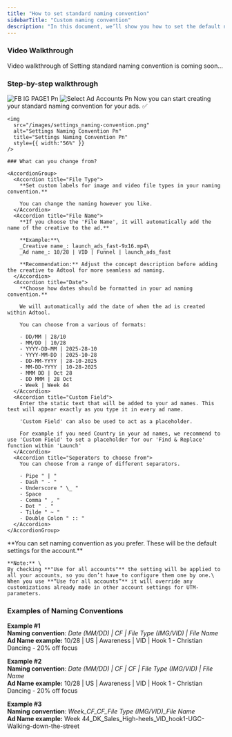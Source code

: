 ```yaml
---
title: "How to set standard naming convention"
sidebarTitle: "Custom naming convention"
description: "In this document, we’ll show you how to set the default naming convention for your ads and provide examples of naming structures commonly used by our users."
---
```


### Video Walkthrough

Video walkthrough of Setting standard naming convention is coming soon...

### Step-by-step walkthrough

<Steps>
  <Step title="Go to 'Settings'">
    <img
      src="/images/FB_IG_PAGE1.png"
      alt="FB IG PAGE1 Pn"
      style={{ width:"55%" }}
    />
  </Step>
  <Step title="Select the ad account for which the naming convention need to be changed.">
    <img
      src="/images/Select_ad_accounts.png"
      alt="Select Ad Accounts Pn"
      style={{ width:"55%" }}
    />
  </Step>
  <Step title="Scroll down to the section: 'Naming Convention'" iconType="solid">
    Now you can start creating your standard naming convention for your ads. ✅

    <img
      src="/images/settings_naming-convention.png"
      alt="Settings Naming Convention Pn"
      title="Settings Naming Convention Pn"
      style={{ width:"56%" }}
    />

    ### What can you change from?

    <AccordionGroup>
      <Accordion title="File Type">
        **Set custom labels for image and video file types in your naming convention.**

        You can change the naming however you like.
      </Accordion>
      <Accordion title="File Name">
        **If you choose the 'File Name', it will automatically add the name of the creative to the ad.**

        **Example:**\
        _Creative name_: launch_ads_fast-9x16.mp4\
        _Ad name_: 10/28 | VID | Funnel | launch_ads_fast

        **Recommendation:** Adjust the concept description before adding the creative to Adtool for more seamless ad naming.
      </Accordion>
      <Accordion title="Date">
        **Choose how dates should be formatted in your ad naming convention.**

        We will automatically add the date of when the ad is created within Adtool.

        You can choose from a various of formats:

        - DD/MM | 28/10
        - MM/DD | 10/28
        - YYYY-DD-MM | 2025-28-10
        - YYYY-MM-DD | 2025-10-28
        - DD-MM-YYYY | 28-10-2025
        - MM-DD-YYYY | 10-28-2025
        - MMM DD | Oct 28
        - DD MMM | 28 Oct
        - Week | Week 44
      </Accordion>
      <Accordion title="Custom Field">
        Enter the static text that will be added to your ad names. This text will appear exactly as you type it in every ad name.

        'Custom Field' can also be used to act as a placeholder. 

        For example if you need Country in your ad names, we recommend to use 'Custom Field' to set a placeholder for our 'Find & Replace' function within 'Launch'
      </Accordion>
      <Accordion title="Seperators to choose from">
        You can choose from a range of different separators.

        - Pipe " | "
        - Dash " - "
        - Underscore " \_ "
        - Space
        - Comma " , "
        - Dot " . "
        - Tilde " ~ "
        - Double Colon " :: "
      </Accordion>
    </AccordionGroup>
  </Step>
  <Step title="Set your default naming convention">
    **You can set naming convention as you prefer. These will be the default settings for the account.**

    **Note:** \
    By checking **"Use for all accounts"** the setting will be applied to all your accounts, so you don’t have to configure them one by one.\
    When you use **“Use for all accounts”** it will override any customizations already made in other account settings for UTM-parameters.
  </Step>
</Steps>

### Examples of Naming Conventions

**Example #1**\
**Naming convention**: _Date (MM/DD) | CF | File Type (IMG/VID) | File Name_\
**Ad Name example:** 10/28 | US | Awareness | VID | Hook 1 - Christian Dancing - 20% off focus

**Example #2**\
**Naming convention**: _Date (MM/DD) | CF | CF | File Type (IMG/VID) | File Name_\
**Ad Name example:** 10/28 | US | Awareness | VID | Hook 1 - Christian Dancing - 20% off focus

**Example #3**\
**Naming convention**: _Week_CF_CF_File Type (IMG/VID)\_File Name_\
**Ad Name example:** Week 44_DK_Sales_High-heels_VID_hook1-UGC-Walking-down-the-street